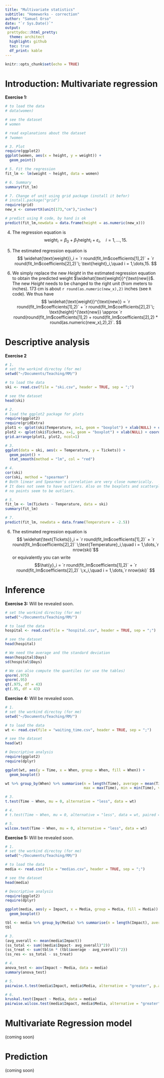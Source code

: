 ```yaml
---
title: "Multivariate statistics"
subtitle: "Homeworks - correction"
author: "Samuel Orso"
date: "`r Sys.Date()`"
output: 
 prettydoc::html_pretty:
  theme: architect
  highlight: github
  toc: true
  df_print: kable
---
```


```r
knitr::opts_chunk$set(echo = TRUE)
```

# Introduction: Multivariate regression
<div id="ex1">
**Exercise 1:** 
```r
# to load the data
# data(women)

# see the dataset
# women

# read explanations about the dataset
# ?women

# 3. Plot
require(ggplot2)
ggplot(women, aes(x = height, y = weight)) + 
  geom_point()

# 5. Fit the regression
fit_lm <- lm(weight ~ height, data = women)

# 6. Summary
summary(fit_lm)

# 7. Change of unit using grid package (install it befor)
# install.package("grid")
require(grid)
new_x <- convertX(unit(173,"cm"),"inches")

# predict using R code, by hand is ok
predict(fit_lm,newdata = data.frame(height = as.numeric(new_x)))
```

4. The regression equation is $$ \text{weight}_i = \beta_0 + \beta_1 \text{height}_i + \varepsilon_i,\quad i = 1,\dots,15.$$

6. The estimated regression equation is $$ \widehat{\text{weight}}_i = `r round(fit_lm$coefficients[1],2)` + `r round(fit_lm$coefficients[2],2)`\; \text{height}_i,\quad i = 1,\dots,15. $$

7. We simply replace the new *Height* in the estimated regression equation to obtain the predicted weight $\widehat{\text{weight}}^{\text{new}}$. The new *Height* needs to be changed to the right unit (from meters to inches). 173 cm is about `r round(as.numeric(new_x),2)` inches (see `R` code). We thus have $$ \widehat{\text{weight}}^{\text{new}} =  `r round(fit_lm$coefficients[1],2)` + `r round(fit_lm$coefficients[2],2)`\; \text{height}^{\text{new}} \approx `r round(round(fit_lm$coefficients[1],2) + round(fit_lm$coefficients[2],2) * round(as.numeric(new_x),2),2)`. $$
</div>

# Descriptive analysis
<div id="ex2">
**Exercise 2** 
```r
# 1.
# set the workind directoy (for me)
setwd("~/Documents/Teaching/RM/")

# to load the data
ski <- read.csv(file = "ski.csv", header = TRUE, sep = ";")

# see the dataset
head(ski)

# 2.
# load the ggplot2 package for plots
require(ggplot2)
require(gridExtra)
plot1 <- qplot(ski$Temperature, x=1, geom = "boxplot") + xlab(NULL) + coord_flip()
plot2 <- qplot(ski$Tickets, x=1, geom = "boxplot") + xlab(NULL) + coord_flip()
grid.arrange(plot1, plot2, ncol=1)

# 3.
ggplot(data = ski, aes(x = Temperature, y = Tickets)) + 
  geom_point() + 
  stat_smooth(method = "lm", col = "red")

# 4.
cor(ski)
cor(ski, method = "spearman")
# Both linear and Spearman's correlation are very close numerically. 
# It does not seem to have outliers. Also on the boxplots and scatterplot, 
# no points seem to be outliers.

# 5. 
fit_lm <- lm(Tickets ~ Temperature, data = ski)
summary(fit_lm)

# 7.
predict(fit_lm, newdata = data.frame(Temperature = -2.5))
```

6. The estimated regression equation is $$ \widehat{\text{Tickets}}_i = `r round(fit_lm$coefficients[1],2)` + `r round(fit_lm$coefficients[2],2)` \;\text{Temperature}_i,\quad i = 1,\dots,`r nrow(ski)`$$
or equivalently you can write $$\hat{y}_i = `r round(fit_lm$coefficients[1],2)` + `r round(fit_lm$coefficients[2],2)` \;x_i,\quad i = 1,\dots,`r nrow(ski)` $$
</div>

# Inference
<div id="ex3">
**Exercise 3:** Will be revealed soon.
```r
# set the workind directoy (for me)
setwd("~/Documents/Teaching/RM/")

# to load the data
hospital <- read.csv(file = "hospital.csv", header = TRUE, sep = ";")

# see the dataset
head(hospital)

# We need the average and the standard deviation
mean(hospital$Days)
sd(hospital$Days)

# We can also compute the quantiles (or use the tables)
qnorm(.975)
qnorm(.95)
qt(.975, df = 43)
qt(.95, df = 43)
```

<!-- 2. We have $\bar{x} = `r (mu <- round(mean(hospital$Days),4))`$ and the quantile $z_{0.975} = `r (z_a <- round(qnorm(.975),4))`$. The 95\% confidence interval is therefore $$ \text{CI}(\bar{x},95\%) = [`r mu` - `r z_a`/\sqrt{44};\; `r mu` + `r z_a`/\sqrt{44}] = [`r round(mu-z_a/sqrt(44),4)`;\;`r round(mu+z_a/sqrt(44),4)`] $$   -->
<!-- 3. The standard deviation is estimated at $\hat{\sigma}\approx `r (sig <- round(sd(hospital$Days),4))`$ and the quantile $t_{43;\;0.975} = `r (t_a <- round(qt(.975,df=43),4))`$. The 95\% confidence interval is therefore $$ \text{CI}(\bar{x},95\%) = [`r mu` - `r t_a`\;`r sig`/\sqrt{44};\; `r mu` + `r t_a`\;`r sig` /\sqrt{44}] = [`r round(mu-t_a*sig/sqrt(44),4)`;\;`r round(mu+t_a*sig/sqrt(44),4)`] $$   -->
<!-- 4. Clearly if the confidence level decreases, there is a lower probability that the confidence interval will contain the true value, it translates into a shorter interval. The quantiles are modifies as follows $z_{0.95} = `r (z_a <- round(qnorm(.95),4))`$ and $t_{43;\;0.95} = `r (t_a <- round(qt(.95,df=43),4))`$. The new confidence intervals are $$ \text{CI}(\bar{x},90\%) = [`r mu` - `r z_a`/\sqrt{44};\; `r mu` + `r z_a`/\sqrt{44}] = [`r round(mu-z_a/sqrt(44),4)`;\;`r round(mu+z_a/sqrt(44),4)`] $$ and  $$ \text{CI}(\bar{x},90\%) = [`r mu` - `r t_a`\;`r sig`/\sqrt{44};\; `r mu` + `r t_a`\;`r sig` /\sqrt{44}] = [`r round(mu-t_a*sig/sqrt(44),4)`;\;`r round(mu+t_a*sig/sqrt(44),4)`] $$   -->

</div>

<div id="ex4">
**Exercise 4:** Will be revealed soon.
```r
# 1.
# set the workind directoy (for me)
setwd("~/Documents/Teaching/RM/")

# to load the data
wt <- read.csv(file = "waiting_time.csv", header = TRUE, sep = ";")

# see the dataset
head(wt)

# Descriptive analysis
require(ggplot2)
require(dplyr)

ggplot(wt, aes(y = Time, x = When, group = When, fill = When)) +
  geom_boxplot()

wt %>% group_by(When) %>% summarise(n = length(Time), average = mean(Time), median = median(Time),
                                    max = max(Time), min = min(Time), variance = var(Time))

# 3.
t.test(Time ~ When, mu = 0, alternative = "less", data = wt)

# 4.
# t.test(Time ~ When, mu = 0, alternative = "less", data = wt, paired = TRUE)

# 5. 
wilcox.test(Time ~ When, mu = 0, alternative = "less", data = wt)
```

<!-- 2. It is not clear from the description that we have the exact same clients before/after the change of process. Somehow, it would make more sense to have different clients. Additionnaly,from the descriptive analysis, we can see that the number of clients is inequal. A $t$-test for two different means seems more adequate. Since we are expecting a decrease in waiting time after the change, we should orientate the alternative hypothesis. We make the following hypothesis: $$ H_0:\mu_{\text{Before}} = \mu_{\text{After}} $$ agains $$ H_1: \mu_{\text{Before}} > \mu_{\text{After}} $$ Since there are no indications, we take a default significance level of $\alpha=5\%$.    -->
<!-- 3. Based on the sample and a level of $\alpha=5\%$, we reject $H_0$. We conclude the waiting time decreased significantly after the change of process.     -->
<!-- 4. As already mentionned, the number of unit is different between after/before, so a paired $t$-test is not possible.     -->
<!-- 5. On the boxplot we can see two potential outliers that may influence the mean of the groupe before. This influence may bias the $p$-value towards rejecting the null. The $t$-test and Wilcoxon test do not contradict each, both reject $H_0$ at level of significance of 5\%.  -->
</div>

<div id="ex5">
**Exercise 5:** Will be revealed soon.
```r
# 1.
# set the workind directoy (for me)
setwd("~/Documents/Teaching/RM/")

# to load the data
media <- read.csv(file = "medias.csv", header = TRUE, sep = ";")

# see the dataset
head(media)

# Descriptive analysis
require(ggplot2)
require(dplyr)

ggplot(media, aes(y = Impact, x = Media, group = Media, fill = Media)) +
  geom_boxplot()

tbl <- media %>% group_by(Media) %>% summarise(n = length(Impact), average = mean(Impact), variance = var(Impact))
tbl

# 3.
(avg_overall <- mean(media$Impact))
(ss_total <- sum((media$Impact- avg_overall)^2))
(ss_treat <- sum(tbl$n * (tbl$average - avg_overall)^2))
(ss_res <- ss_total - ss_treat)

# 4.
anova_test <- aov(Impact ~ Media, data = media)
summary(anova_test)

# 5. 
pairwise.t.test(media$Impact, media$Media, alternative = "greater", p.adjust.method = "none", pool.sd = FALSE)

# 6.
kruskal.test(Impact ~ Media, data = media)
pairwise.wilcox.test(media$Impact, media$Media, alternative = "greater", p.adjust.method = "none")
```


<!-- 2. There is a clear distinction between `Media` on `Impact`, we have the following order: `Website` > `Television` > `Radio` > `Newspaper`. The distinction between the two last is less evident as `Radio` is more disperse. This order will be uses for pairwise comparisons to answer the question of research. There are no reasons to believe outliers are present in this dataset.    -->
<!-- 3. We have $H_0 :$ all averages are equals agains $H_1:$ at least one difference. We work with a level of significance of $\alpha=0.05$. First we compute the total sum of squares. Then, the treatment sum of squares, from which we can deduce the residual some of squares. Here we can do it by hand, since the dataset is of reasonable size, or by using `R` (see the code). We obtain -->

<!-- Quantity                       | Value -->
<!-- ------------------------------ | -------------- -->
<!-- $\text{df}_1$                  | $3$   -->
<!-- $\text{df}_2$                  | $36$   -->
<!-- $\text{SS}_{\text{Treatment}}$ | `r ss_treat`     -->
<!-- $\text{SS}_{\text{Residuals}}$ | `r ss_res`   -->
<!-- $\text{MS}_{\text{Treatment}}$ | `r (ms_treat <- round(ss_treat/3,4))` -->
<!-- $\text{MS}_{\text{Residuals}}$ | `r (ms_res <- round(ss_res/36,4))` -->
<!-- $t_{\text{obs}}$               | `r (tobs <- round(ms_treat / ms_res,4))`  -->
<!-- $p$-value                      | `r round(1 - pf(tobs,df1=3,df2=36),4)` -->

<!-- We can clearly reject $H_0$ based on this sample and a level of significance of $\alpha=5\%$.     -->
<!-- 4. Same results up to rounding errors.    -->
<!-- 5. The Dunn-Sidak correction is obtained by $$ \alpha_I = 1 - 0.95^{1/6} \approx `r round(1 - 0.95^(1/6),4)`  $$ since there are six different pairs. We cannot conclude on the difference between `Radio` and `Newspaper`, and `Radio` and `Television`, all the other differences are significant with the Dunn-Sidak correction based on this sample. In particular, we can conclude that the `Website` is has the best Impact.   -->
<!-- 6. Since there is no reason to fear influenced from outliers, it seems unnecessary to perform Kruskal-Wallis Wilcoxon tests. Anyway, we perform these tests and found no contradictions. -->
</div>

# Multivariate Regression model
(coming soon)  

# Prediction
(coming soon)
